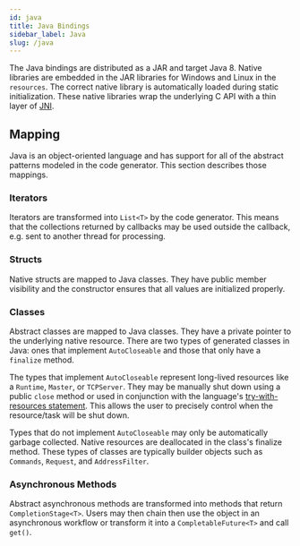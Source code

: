 ```yaml
---
id: java
title: Java Bindings
sidebar_label: Java
slug: /java
---
```



The Java bindings are distributed as a JAR and target Java 8.  Native libraries are embedded in the JAR libraries for Windows and Linux in the `resources`. The
correct native library is automatically loaded during static initialization. These native libraries wrap the underlying C API with a thin layer of
[JNI](https://docs.oracle.com/javase/8/docs/technotes/guides/jni/).

## Mapping

Java is an object-oriented language and has support for all of the abstract patterns modeled in the code generator. This section describes those mappings.

### Iterators

Iterators are transformed into `List<T>` by the code generator. This means that the collections returned by callbacks may be
used outside the callback, e.g. sent to another thread for processing.

### Structs

Native structs are mapped to Java classes. They have public member visibility and the constructor ensures that all values are initialized properly.

### Classes

Abstract classes are mapped to Java classes. They have a private pointer to the underlying native resource. There are two types of generated classes in Java: ones that
implement `AutoCloseable` and those that only have a `finalize` method.

The types that implement `AutoCloseable` represent long-lived resources like a `Runtime`, `Master`, or `TCPServer`.  They may be manually shut down using a public
`close` method or used in conjunction with the language's [try-with-resources statement](https://docs.oracle.com/javase/tutorial/essential/exceptions/tryResourceClose.html).
This allows the user to precisely control when the resource/task will be shut down.

Types that do not implement `AutoCloseable` may only be automatically garbage collected. Native resources are deallocated in the class's finalize method. These
types of classes are typically builder objects such as `Commands`, `Request`, and `AddressFilter`.

### Asynchronous Methods

Abstract asynchronous methods are transformed into methods that return `CompletionStage<T>`. Users may then chain then use the object in an asynchronous
workflow or transform it into a `CompletableFuture<T>` and call `get()`.
